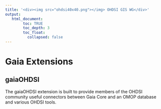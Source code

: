 ```yaml
---
title: '<div><img src="ohdsi40x40.png"></img> OHDSI GIS WG</div>'
output:
   html_document:
        toc: TRUE
        toc_depth: 3
        toc_float:
          collapsed: false
---
```


# **Gaia Extensions**

## gaiaOHDSI

The gaiaOHDSI extension is built to provide members of the OHDSI community useful connectors between Gaia Core and an OMOP database and various OHDSI tools.